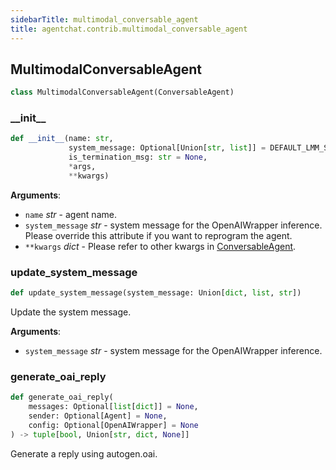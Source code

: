 ```yaml
---
sidebarTitle: multimodal_conversable_agent
title: agentchat.contrib.multimodal_conversable_agent
---
```


## MultimodalConversableAgent

```python
class MultimodalConversableAgent(ConversableAgent)
```

### \_\_init\_\_

```python
def __init__(name: str,
             system_message: Optional[Union[str, list]] = DEFAULT_LMM_SYS_MSG,
             is_termination_msg: str = None,
             *args,
             **kwargs)
```

**Arguments**:

- `name` _str_ - agent name.
- `system_message` _str_ - system message for the OpenAIWrapper inference.
  Please override this attribute if you want to reprogram the agent.
- `**kwargs` _dict_ - Please refer to other kwargs in
  [ConversableAgent](../conversable_agent#init).

### update\_system\_message

```python
def update_system_message(system_message: Union[dict, list, str])
```

Update the system message.

**Arguments**:

- `system_message` _str_ - system message for the OpenAIWrapper inference.

### generate\_oai\_reply

```python
def generate_oai_reply(
    messages: Optional[list[dict]] = None,
    sender: Optional[Agent] = None,
    config: Optional[OpenAIWrapper] = None
) -> tuple[bool, Union[str, dict, None]]
```

Generate a reply using autogen.oai.


